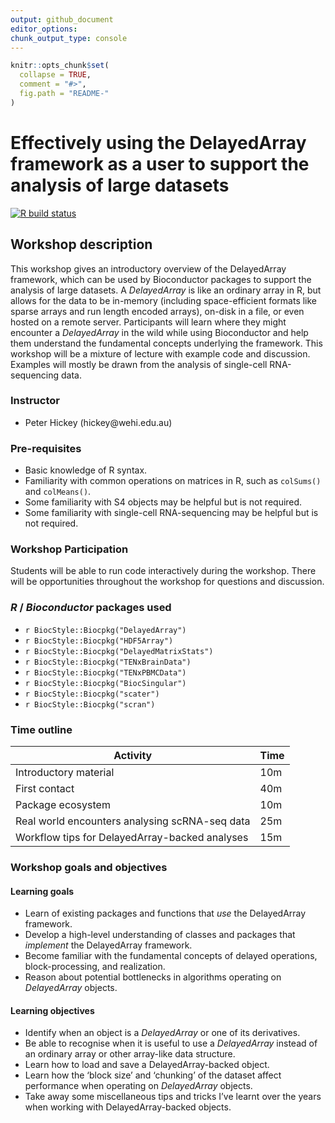 ```yaml
---
output: github_document
editor_options: 
chunk_output_type: console
---
```


<!-- README.md is generated from README.Rmd. Please edit that file -->

```r
knitr::opts_chunk$set(
  collapse = TRUE,
  comment = "#>",
  fig.path = "README-"
)
```

# Effectively using the DelayedArray framework as a user to support the analysis of large datasets

<!-- badges: start -->
[![R build status](https://github.com/PeteHaitch/BioC2020_DelayedArray_workshop/workflows/.github/workflows/basic_checks.yaml/badge.svg)](https://github.com/PeteHaitch/BioC2020_DelayedArray_workshop/actions)
<!-- badges: end -->

## Workshop description

This workshop gives an introductory overview of the DelayedArray framework, which can be used by Bioconductor packages to support the analysis of large datasets.
A *DelayedArray* is like an ordinary array in R, but allows for the data to be in-memory (including space-efficient formats like sparse arrays and run length encoded arrays), on-disk in a file, or even hosted on a remote server.
Participants will learn where they might encounter a *DelayedArray* in the wild while using Bioconductor and help them understand the fundamental concepts underlying the framework.
This workshop will be a mixture of lecture with example code and discussion.
Examples will mostly be drawn from the analysis of single-cell RNA-sequencing data.

### Instructor

- Peter Hickey (hickey@wehi.edu.au)

### Pre-requisites

- Basic knowledge of R syntax.
- Familiarity with common operations on matrices in R, such as `colSums()` and `colMeans()`.
- Some familiarity with S4 objects may be helpful but is not required.
- Some familiarity with single-cell RNA-sequencing may be helpful but is not required.

### Workshop Participation

Students will be able to run code interactively during the workshop.
There will be opportunities throughout the workshop for questions and discussion.

### _R_ / _Bioconductor_ packages used

- `r BiocStyle::Biocpkg("DelayedArray")`
- `r BiocStyle::Biocpkg("HDF5Array")`
- `r BiocStyle::Biocpkg("DelayedMatrixStats")`
- `r BiocStyle::Biocpkg("TENxBrainData")`
- `r BiocStyle::Biocpkg("TENxPBMCData")`
- `r BiocStyle::Biocpkg("BiocSingular")`
- `r BiocStyle::Biocpkg("scater")`
- `r BiocStyle::Biocpkg("scran")`

### Time outline

| Activity                                        | Time |
|-------------------------------------------------|------|
| Introductory material                           | 10m  |
| First contact                                   | 40m  |
| Package ecosystem                               | 10m  |
| Real world encounters analysing scRNA-seq data  | 25m  |
| Workflow tips for DelayedArray-backed analyses  | 15m  |

### Workshop goals and objectives

#### Learning goals

- Learn of existing packages and functions that *use* the DelayedArray framework.
- Develop a high-level understanding of classes and packages that *implement* the DelayedArray framework.
- Become familiar with the fundamental concepts of delayed operations, block-processing, and realization.
- Reason about potential bottlenecks in algorithms operating on *DelayedArray* objects.

#### Learning objectives

- Identify when an object is a *DelayedArray* or one of its derivatives.
- Be able to recognise when it is useful to use a *DelayedArray* instead of an ordinary array or other array-like data structure.
- Learn how to load and save a DelayedArray-backed object.
- Learn how the 'block size' and 'chunking' of the dataset affect performance when operating on *DelayedArray* objects.
- Take away some miscellaneous tips and tricks I've learnt over the years when working with DelayedArray-backed objects.
